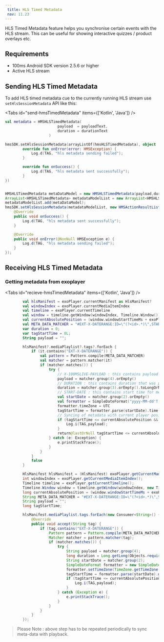 ```yaml
---
 title: HLS Timed Metadata
 nav: 11.23
---
```


HLS Timed Metadata feature helps you synchronise certain events with the HLS stream. This can be useful for showing interactive quizzes / product overlays etc.

## Requirements

-   100ms Android SDK version 2.5.6 or higher
-   Active HLS stream

## Sending HLS Timed Metadata

To add HLS timed metadata cue to the currently running HLS stream use `setHlsSessionMetadata` API like this:

<Tabs id="send-hmsTimedMetadata" items={['Kotlin', 'Java']} />

<Tab id='send-hmsTimedMetadata-0'>

```kotlin
val metadata = HMSHLSTimedMetadata(
                        payload  = payloadText,
                        duration = durationText
                    )

hmsSDK.setHlsSessionMetadata(arrayListOf(hmsHLSTimedMetadata), object : HMSActionResultListener {
        override fun onError(error: HMSException) {
            Log.d(TAG, "hls metadata sending failed");
        }

        override fun onSuccess() {
            Log.d(TAG, "hls metadata sent successfully");
        }
})
```

</Tab>

<Tab id='send-hmsTimedMetadata-1'>

```java

HMSHLSTimedMetadata metaDataModel = new HMSHLSTimedMetadata(payload,duration,metaData);
ArrayList<HMSHLSTimedMetadata> metadataModelList = new ArrayList<HMSHLSTimedMetadata>(metaDataModel);
metadataModelList.add(metaDataModel);
hmsSDK.setHlsSessionMetadata(metadataModelList, new HMSActionResultListener() {
    @Override
    public void onSuccess() {
        Log.d(TAG, "hls metadata sent successfully");
    }

    @Override
    public void onError(@NonNull HMSException e) {
        Log.d(TAG, "hls metadata sending failed");
    }
});
```

</Tab>

## Receiving HLS Timed Metadata

### Getting metadata from exoplayer

<Tabs id="recieve-hmsTimedMetadata" items={['Kotlin', 'Java']} />

<Tab id='recieve-hmsTimedMetadata-0'>

```kotlin
        val hlsManifest = exoPlayer.currentManifest as HlsManifest?
        val windowIndex = exoPlayer.currentMediaItemIndex
        val timeline = exoPlayer.currentTimeline
        val window = timeline.getWindow(windowIndex, Timeline.Window())
        val currentAbsolutePosition = (window.windowStartTimeMs + exoPlayer.currentPosition)
        val META_DATA_MATCHER = "#EXT-X-DATERANGE:ID=\"(?<id>.*)\",START-DATE=\"(?<startDate>.*)\",DURATION=(?<duration>.*),X-100MSLIVE-PAYLOAD=\"(?<payload>.*)\""
        var duration = 0;
        var tagStartTime = 0L;
        String payload = "";

        hlsManifest?.mediaPlaylist?.tags?.forEach {
            if (it.contains("EXT-X-DATERANGE")) {
                val pattern = Pattern.compile(META_DATA_MATCHER)
                val matcher = pattern.matcher(it)
                if (matcher.matches()) {
                    try {
                        // X-100MSLIVE-PAYLOAD : this contains payload passed in metadata from setHlsSessionMetadata()
                        payload = matcher.group(4).orEmpty()
                        // DURATION : this contains duration that was passed in metadata from setHlsSessionMetadata()
                        duration = matcher.group(3).orEmpty().toLongOrNull()?.times(1000) ?: 0
                        // START-DATE : this contains start time for metadata
                        val startDate = matcher.group(2).orEmpty()
                        val formatter = SimpleDateFormat("yyyy-MM-dd'T'HH:mm:ss.SSS'Z'")
                        formatter.timeZone = UTC
                        tagStartTime = formatter.parse(startDate).time
                        // Syncing of metadata with current player position.
                        if (tagStartTime <= currentAbsolutePosition && currentAbsolutePosition - tagStartTime <= duration) {
                            Log.i(TAG,payload);
                        }
                        return@lastOrNull tagStartTime <= currentAbsolutePosition
                    } catch (e: Exception) {
                        e.printStackTrace();
                    }
                }
            }
            false
        }
```

</Tab>

<Tab id='recieve-hmsTimedMetadata-1'>

```java
        HlsManifest hlsManifest = (HlsManifest) exoPlayer.getCurrentManifest();
        int windowIndex = exoPlayer.getCurrentMediaItemIndex();
        Timeline timeline = exoPlayer.getCurrentTimeline();
        Timeline.Window window = timeline.getWindow(windowIndex, new Timeline.Window());
        long currentAbsolutePosition = (window.windowStartTimeMs + exoPlayer.getCurrentPosition());
        String META_DATA_MATCHER = "#EXT-X-DATERANGE:ID=\"(?<id>.*)\",START-DATE=\"(?<startDate>.*)\",DURATION=(?<duration>.*),X-100MSLIVE-PAYLOAD=\"(?<payload>.*)\""
        String payload = "";
        long tagStartTime;

        hlsManifest.mediaPlaylist.tags.forEach(new Consumer<String>() {
            @Override
            public void accept(String tag) {
                if (tag.contains("EXT-X-DATERANGE")) {
                    Pattern pattern = Pattern.compile(META_DATA_MATCHER);
                    Matcher matcher = pattern.matcher(tag);
                    if (matcher.matches()) {
                        try {
                            String payload = matcher.group(4);
                            long duration = Long.getLong(Objects.requireNonNull(matcher.group(3))) * (1000);
                            String startDate = matcher.group(2);
                            SimpleDateFormat formatter = new SimpleDateFormat("yyyy-MM-dd'T'HH:mm:ss.SSS'Z'");
                            formatter.setTimeZone(TimeZone.getTimeZone("UTC"));
                            tagStartTime = formatter.parse(startDate).getTime();
                            if (tagStartTime <= currentAbsolutePosition && currentAbsolutePosition - tagStartTime <= duration) {
                                Log.i(TAG,payload);
                            }
                        } catch (Exception e) {
                            e.printStackTrace();
                        }
                    }
                }
            }
        });

```

</Tab>

> Please Note : above step has to be repeated periodically to sync meta-data with playback.
